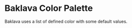 
<Meta title="Design System/Colors" />

# Baklava Color Palette

Baklava uses a list of defined color with some default values.

<ColorPalette>
  <ColorItem
    title="--bl-color-primary"
    subtitle="Primary Color"
    colors={{ '': 'var(--bl-color-primary)', '--highlight': 'var(--bl-color-primary-highlight)', '--contrast': 'var(--bl-color-primary-contrast)' }}
  />
  <ColorItem
    title="--bl-color-success"
    subtitle="Success Color"
    colors={{ '': 'var(--bl-color-success)', '--highlight': 'var(--bl-color-success-highlight)', '--contrast': 'var(--bl-color-success-contrast)' }}
  />
  <ColorItem
    title="--bl-color-danger"
    subtitle="Danger Color"
    colors={{ '': 'var(--bl-color-danger)', '--highlight': 'var(--bl-color-danger-highlight)', '--contrast': 'var(--bl-color-danger-contrast)' }}
  />
  <ColorItem
    title="--bl-color-warning"
    subtitle="Warning Color"
    colors={{ '': 'var(--bl-color-warning)', '--highlight': 'var(--bl-color-warning-highlight)', '--contrast': 'var(--bl-color-warning-contrast)' }}
  />
  <ColorItem
    title="--bl-color-neutral"
    subtitle="Neutral Colors"
    colors={{
        '--none': 'var(--bl-color-neutral-none)',
        '--darkest': 'var(--bl-color-neutral-darkest)',
        '--darker': 'var(--bl-color-neutral-darker)',
        '--dark': 'var(--bl-color-neutral-dark)',
        '--light' : 'var(--bl-color-neutral-light)',
        '--lighter' : 'var(--bl-color-neutral-lighter)',
        '--lightest' : 'var(--bl-color-neutral-lightest)',
        '--full' : 'var(--bl-color-neutral-full)',
    }}
  />
</ColorPalette>
